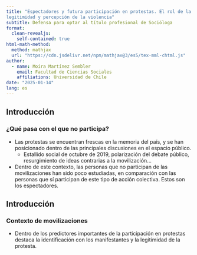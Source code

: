 ```yaml
---
title: "Espectadores y futura participación en protestas. El rol de la identidad, la
legitimidad y percepción de la violencia"
subtitle: Defensa para optar al título profesional de Socióloga
format: 
  clean-revealjs:
    self-contained: true
html-math-method:
  method: mathjax
  url: "https://cdn.jsdelivr.net/npm/mathjax@3/es5/tex-mml-chtml.js"
author:
  - name: Moira Martínez Sembler
    email: Facultad de Ciencias Sociales
    affiliations: Universidad de Chile
date: "2025-01-14"
lang: es
---
```


## **Introducción**

### ¿Qué pasa con el que no participa?

- Las protestas se encuentran frescas en la memoria del país, y se han
posicionado dentro de las principales discusiones en el espacio público.
    - Estallido social de octubre de 2019, polarización del debate público, resurgimiento de ideas contrarias a la movilización...
    
- Dentro de este contexto, las personas que no participan de las movilizaciones han sido poco estudiadas, en comparación con las personas que sí participan de este tipo de acción colectiva. Estos son los [espectadores.]{.fg style="--col: #38777d"}

## **Introducción** 

### Contexto de movilizaciones

- Dentro de los predictores importantes de la participación en protestas destaca la [identificación con los manifestantes]{.fg style="--col: #38777d"} y la [legitimidad de la protesta.]{.fg style="--col: #38777d"} 





